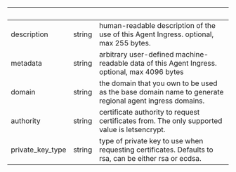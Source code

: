 | &nbsp; | &nbsp; | &nbsp; |
|---|---|---|
| description | string | human-readable description of the use of this Agent Ingress. optional, max 255 bytes. |
| metadata | string | arbitrary user-defined machine-readable data of this Agent Ingress. optional, max 4096 bytes |
| domain | string | the domain that you own to be used as the base domain name to generate regional agent ingress domains. |
| authority | string | certificate authority to request certificates from. The only supported value is letsencrypt. |
| private_key_type | string | type of private key to use when requesting certificates. Defaults to rsa, can be either rsa or ecdsa. |